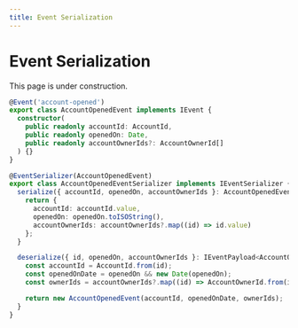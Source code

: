 ```yaml
---
title: Event Serialization
---
```


 
# Event Serialization

<Callout type="warning" emoji="🚧">
    This page is under construction.
</Callout>

```typescript
@Event('account-opened')
export class AccountOpenedEvent implements IEvent {
  constructor(
    public readonly accountId: AccountId,
    public readonly openedOn: Date,
    public readonly accountOwnerIds?: AccountOwnerId[]
  ) {}
}

@EventSerializer(AccountOpenedEvent)
export class AccountOpenedEventSerializer implements IEventSerializer {
  serialize({ accountId, openedOn, accountOwnerIds }: AccountOpenedEvent): IEventPayload<AccountOpenedEvent> {
    return {
      accountId: accountId.value,
      openedOn: openedOn.toISOString(),
      accountOwnerIds: accountOwnerIds?.map((id) => id.value)
    };
  }

  deserialize({ id, openedOn, accountOwnerIds }: IEventPayload<AccountOpenedEvent>): AccountOpenedEvent {
    const accountId = AccountId.from(id);
    const openedOnDate = openedOn && new Date(openedOn);
    const ownerIds = accountOwnerIds?.map((id) => AccountOwnerId.from(id));

    return new AccountOpenedEvent(accountId, openedOnDate, ownerIds);
  }
}
```
